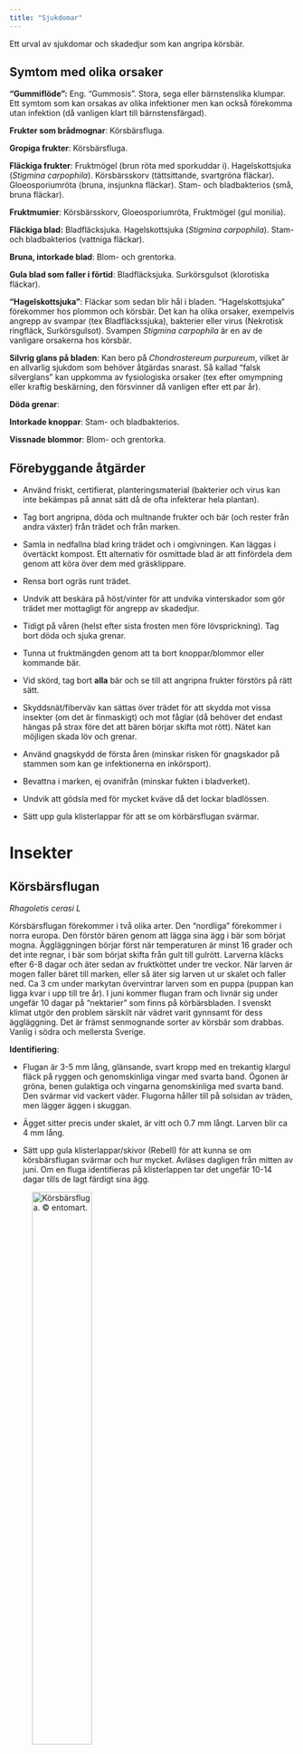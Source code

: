 ```yaml
---
title: "Sjukdomar"
---
```


Ett urval av sjukdomar och skadedjur som kan angripa körsbär.

<!-- [Se Plantwise för bilder mm](https://plantwiseplusknowledgebank.org/doi/full/10.1079/pwkb.species.45010) -->

<!-- https://stud.epsilon.slu.se/7647/1/toft_l_150223.pdf -->

<!-- http://www.kunskapskokboken.se/4.19201/varufakta/skador-pa-frukttrad/ -->

<!-- https://www.slu.se/globalassets/ew/org/centrb/pom/nationella-genbanken/frukttradens-sjukdomar.pdf -->

<!-- Skadegörare som angriper samtliga fruktslag -->
<!--   Svampsjukdomar  5 -->
<!--     Fruktmögel (gul monilia)  5 -->
<!--     Blom- och grentorka (grå monilia) . 6 -->

<!-- Körsbär: -->
<!-- Svampsjukdomar  23 -->
<!--   Bladfläcksjuka  23 -->
<!--   Hagelskottsjuka . 24 -->
<!--   Körsbärsskorv . 25 -->
<!--   Gloeosporiurnröta . 26 -->
<!-- Bakteriesjukdomar  27 -->
<!--   Stam- och bladbakterios . 27 -->
<!-- Virussjukdomar . 28 -->
<!--   Nekrotisk ringfläck . 28 -->
<!--   Surkörsgulsot  28 -->


## Symtom med olika orsaker

**"Gummiflöde":** Eng. "Gummosis". Stora, sega eller bärnstenslika klumpar. Ett symtom som kan orsakas av olika infektioner men kan också förekomma utan infektion (då vanligen klart till bärnstensfärgad).

**Frukter som brådmognar**: Körsbärsfluga.

**Gropiga frukter**: Körsbärsfluga.

**Fläckiga frukter**: Fruktmögel (brun röta med sporkuddar i). Hagelskottsjuka (_Stigmina carpophila_). Körsbärsskorv (tättsittande, svartgröna fläckar). Gloeosporiumröta (bruna, insjunkna fläckar). Stam- och bladbakterios (små, bruna fläckar).

**Fruktmumier**: Körsbärsskorv, Gloeosporiumröta, Fruktmögel (gul monilia).

**Fläckiga blad:** Bladfläcksjuka. Hagelskottsjuka (_Stigmina carpophila_). Stam- och bladbakterios (vattniga fläckar).

**Bruna, intorkade blad**: Blom- och grentorka.

**Gula blad som faller i förtid**: Bladfläcksjuka. Surkörsgulsot (klorotiska fläckar).

**"Hagelskottsjuka"**: Fläckar som sedan blir hål i bladen. "Hagelskottsjuka" förekommer hos plommon och körsbär. Det kan ha olika orsaker, exempelvis angrepp av svampar (tex Bladfläckssjuka), bakterier eller virus (Nekrotisk ringfläck, Surkörsgulsot). Svampen _Stigmina carpophila_ är en av de vanligare orsakerna hos körsbär. 

**Silvrig glans på bladen**: Kan bero på _Chondrostereum purpureum_, vilket är en allvarlig sjukdom som behöver åtgärdas snarast. Så kallad "falsk silverglans" kan uppkomma av fysiologiska orsaker (tex efter omympning eller kraftig beskärning, den försvinner då vanligen efter ett par år).

**Döda grenar**:

**Intorkade knoppar**: Stam- och bladbakterios.

**Vissnade blommor**: Blom- och grentorka. 

## Förebyggande åtgärder

- Använd friskt, certifierat, planteringsmaterial (bakterier och virus kan inte bekämpas på annat sätt då de ofta infekterar hela plantan).

- Tag bort angripna, döda och multnande frukter och bär (och rester från andra växter) från trädet och från marken.

- Samla in nedfallna blad kring trädet och i omgivningen. Kan läggas i övertäckt kompost. Ett alternativ för osmittade blad är att finfördela dem genom att köra över dem med gräsklippare.<!-- Ge nom att sönderdela bladen kan man öka nedbrytningshastigheten ytterligare. Ett sätt är att blåsa eller räfsa ut bladen i gräsbanan och köra med gräsklippar -->

- Rensa bort ogräs runt trädet.

- Undvik att beskära på höst/vinter för att undvika vinterskador som gör trädet mer mottagligt för angrepp av skadedjur.

- Tidigt på våren (helst efter sista frosten men före lövsprickning). Tag bort döda och sjuka grenar. <!-- Beskärning är också ett viktig led när det gäller att minska smittrycket. Många svam par övervintrar i grenverket och i gamla kvarsittande frukter. I samband med beskärningen bör man därför också ta sjukdomarna i beaktande. -->

- Tunna ut fruktmängden genom att ta bort knoppar/blommor eller kommande bär.

- Vid skörd, tag bort **alla** bär och se till att angripna frukter förstörs på rätt sätt.

<!-- Let red cherries ripen on the tree until dark in color. The ripening process is stopped once fruit is picked. For this reason, it is important to be diligent with picking to avoid fruit decomposition & pests. -->

- Skyddsnät/fiberväv kan sättas över trädet <!-- direkt efter blomning  -->för att skydda mot vissa insekter (om det är finmaskigt) och mot fåglar (då behöver det endast hängas på strax före det att bären börjar skifta mot rött). Nätet kan möjligen skada löv och grenar. <!-- Specialgjorda nät mot drosophila? -->

<!-- Netting Tree: Place netting around the tree each year to reduce the risk of pests, disease, & damage from birds.  Specially made small mesh nets for drosophila are recommended (Kootenay Covers). -->

- Använd gnagskydd de första åren (minskar risken för gnagskador på stammen som kan ge infektionerna en inkörsport).

- Bevattna i marken, ej ovanifrån (minskar fukten i bladverket).

- Undvik att gödsla med för mycket kväve då det lockar bladlössen.

- Sätt upp gula klisterlappar för att se om körbärsflugan svärmar.

<!-- - Insektsgift (som sista åtgärd): Konsultera en professionell odlare. Börja med den minst giftiga produkten. Använd inte dagtid när bin samlar nektar, eller när det blåser eller regnar.  -->


<!-- Förebyggande åtgärder mot svampsjukdomar Det är främst tre faktorer som avgör hur svåra svampangreppen blir i en odling. Det är väderleksförhållandena, sorternas mottaglighet och smittrycket i odlingen. Ju fuktigare väderlek, ju fler mottagliga sorter och ju mer smitta i form av gamla växtrester som finns i odlingen, desto svårare blir angreppen. Det gäller alltså att motverka dessa tre faktorer. -->

# Insekter

## Körsbärsflugan

_Rhagoletis cerasi L_

Körsbärsflugan förekommer i två olika arter. Den "nordliga" förekommer i norra europa. Den förstör bären genom att lägga sina ägg i bär som börjat mogna. Äggläggningen börjar först när temperaturen är minst 16 grader och det inte regnar, i bär som börjat skifta från gult till gulrött. Larverna kläcks efter 6-8 dagar och äter sedan av fruktköttet under tre veckor. När larven är mogen faller bäret till marken, eller så äter sig larven ut ur skalet och faller ned. Ca 3 cm under markytan övervintrar larven som en puppa (puppan kan ligga kvar i upp till tre år). I juni kommer flugan fram och livnär sig under ungefär 10 dagar på "nektarier" som finns på körbärsbladen. I svenskt klimat utgör den problem särskilt när vädret varit gynnsamt för dess äggläggning. Det är främst senmognande sorter av körsbär som drabbas. Vanlig i södra och mellersta Sverige. 

**Identifiering**:

- Flugan är 3-5 mm lång, glänsande, svart kropp med en trekantig klargul fläck på ryggen och genomskinliga vingar med svarta band. Ögonen är gröna, benen gulaktiga och vingarna genomskinliga med svarta band. Den svärmar vid vackert väder. Flugorna håller till på solsidan av träden, men lägger äggen i skuggan.

- Ägget sitter precis under skalet, är vitt och 0.7 mm långt. Larven blir ca 4 mm lång.

- Sätt upp gula klisterlappar/skivor (Rebell) för att kunna se om körsbärsflugan svärmar och hur mycket. Avläses dagligen från mitten av juni. Om en fluga identifieras på klisterlappen tar det ungefär 10-14 dagar tills de lagt färdigt sina ägg.

<!-- På marknaden förekommer klisterfållor med en feromonkapsel av odefinierat innehåll. Denna klisterfålla är inte mer attraktiv får körsbärsflugor än vanliga gula klisterskivor av samma slag som används för morotsflugan. Prisskillnaden är däremot avsevärd. -->

::: {layout-ncol=2}

![Körsbärsfluga. © entomart.](../../dropbox/images/plants/rhagoletis_cerasi.jpg){width=50%}

![Körsbärsfluga. Foto: Bauer Karl.](../../dropbox/images/plants/rhagoletis_cerasi2.jpg){width=50%}

:::

![Körsbärsflugans larv](../../dropbox/images/plants/rhagoletis_cerasi_larvae.jpg){width=50%}


**Skadebild**:

- Insjunkna och något missfärgade mörka fläckar på frukten (där larven ätit).

- Angripna bär brådmognar.

**Åtgärder**:

- Förebygg genom att sätta insektsnät/fiberväv över trädet innan äggläggningen börjar (dvs innan bären börjar skifta mot rött). Hindrar äggläggning. Maskornas storlek är viktig. Kan även ha effekt om den sätts över när den första flugans upptäckts.

- Marktäckning med plast hindrar larverna att ta sig ned i jorden och flugorna att flyga upp i trädkronorna. Det krävs att all mark under träden täcks. 

- Alla körsbär plockas av trädet så snart man konstaterat ett angrepp av körsbärsfluga. Det görs för att förhindra att larverna kryper ner i marken och förpuppar sig och överlever till kommande år. Angripna bär bör föras bort.

- Större delan av skörden kan bli förstörd av körsbärsflugan vid ett angrepp om man inte gör en besprutning med insektsgift. Insektsgift är mest effektivt vid temperatur > 16 grader och färgen på bären skiftar från gult till gulrött.

<!-- Körsbärsflugan är lätt att känna igen på de randiga vingarna och gula nackskölden. Den uppehåller sig gärna i körsbärsträden soliga och varma dagar. -->

<!-- Kulturåtgärder Tidiga sorter är mindre utsatta får angrepp än se- na och även om de angrips hinner inte larverna utveckla sig innan bären är skördemogna.  . -->

<!--  Kemisk bekämpning Enligt norska rekommendationer och svenska för- sök på SLU, Ränna försöksstation 1996-1997, är detmesteffektivt att utföra en kemisk bekämpning vid kartens fårgomslag från gult till gul-rött, om det finns körsbärsflugor på klisterskivorna och temperaturen är över 16°C. Då är 0,015 promille aktiv substans av dimetoat effektivt. Dimetoat är får närvarande inte registrerat får användning mot körsbärsflugan. Till säsongen 1999 väntas be- slut om ev. nyregistrering av Roxion 40 EC, med dimetoat som aktiv substans, mot körsbärsflugan.  Andra registrerade insektsmedel har inte lika god effekt. -->

<!-- https://pub.epsilon.slu.se/18095/1/Svensson_B_201105.pdf -->

<!-- Identification: There is no visible indication of this pest until -->
<!-- maggots are nearly mature & exit holes appear. This pest is -->
<!-- annual & active during the summer. Once out of the fruit, they -->
<!-- fall to the soil to burrow & overwinter. -->
<!-- Management: Consider netting the tree with specially designed -->
<!-- “Kootenay Covers” before indication of fruit fly presence. -->
<!-- Remove all fruit before larvae emerge & destroy all fruit left on -->
<!-- the tree after harvest. -->

<!-- att användningen av mikroorganismer, t ex svampar, som biologisk bekämpning kan vara ett sätt att bekämpa körsbärsflugan -->
<!-- (Daniel & Wyss 2009). I deras försök visade sig att körsbärsflugan är mycket mottaglig för svamparna Beauveria bassiana och Isaria fumosorosea som i försök orsakade hög dödlighet hos körsbärsflugan och signifikant minskade antalet lagda ägg.  Daniel & Wyss (2009) skriver att försök med svampar som mycoinsekticider som applicerats på plantor visade goda resultat och att svampen B. bassiana ATCC 74040 har blivit registrerad i Italien och Schweiz som bekämpning mot körsbärsflugan.  Försök där de testar att skydda odlingen med nät mot körsbärsflugan har gjorts. tt möjligt sätt att kontrollera körsbärsflugan är genom betes-spray, som till största delen består av socker och proteiner (Köppler et al 2008). Man blandar insekticiden med betet, vilket gör att flugorna äter insekticiden, och desto mer de äter, desto större blir effekten av insekticiden, vilket i sin tur betyder att man inte behöver spruta ut så mycket gift i odlingen. Försöket författarna har gjort visar positiva resultat, men de skriver att mycket återstår att göra, exempelvis få sprayen motståndskraftig mot regn och ta fram den optimala blandningen. -->


<!-- ### Drosophila? -->

<!--     Spotted wing drosophila -->
<!--     A serious problem in cherries can be spotted wing drosophila, an invasive fruit fly that only appeared in the US in 2009. If you are finding small stings on the fruit, and when broken open the fruit contains a small white larvae, that is the larvae of the SWD. Some steps to control this pest: -->
<!--         Clean up all fallen fruit as it drops. Remove cherries from the tree if appears to be infested; -->
<!--         Monitor for SWD with vinegar traps. Learn to identify the flies (other fruit flies will also be attracted to the traps); -->
<!--         Spray the trees with kaolin clay (Surround) before the fruit starts to change color to hide the fruit from the flies or; -->
<!--         Spray the trees with a peracetic acid fungicide (ZeoTol, BioSafe Disease Control, Oxidate) as the fruit starts to change color. This removes the yeast film on the surface of the fruit and hides it from the flies. -->
<!--         Spray with a product containing Spinosad to kill the flies. There is about a 5-7 day residual action. Do not use spinosad more than 3 times per year to prevent the flies from becoming resistant. -->

## Körsbärsbladlus

_Myzus cerasi_

Endast den svarta bladlusen (Eng. Aphid) angriper körsbär.

**Identifiering**:

- Årsskotten angrips.

- Bladen skrynklas, böjs nedåt och kan falla av.

- Både nymfer och vuxna bladlöss av denna sort är mörkbruna eller svarta.

<!-- Körsbärsbladlusen, Myzus cerasi, är en skadegörare som går på körsbär i norra Europa (Webster & Looney 1996). Det är en svart bladlus som angriper trädens årsskott och bladen på angripna grenar blir böjda neråt och faller vid ett allvarligt ingrepp av (Pettersson & Åkesson 2011). -->

<!-- Bekämpningar av körsbärsbladlusen görs tidigt på våren (Pettersson & Åkesson 2011). -->

<!-- = Aphider -->

<!-- aphids. Avoid pesticide use at it often kills beneficial insects -->
<!-- like ladybugs that are important in aphid control. -->


<!-- https://www.wexthuset.com/fakta-och-rad/om-odling-och-skotsel-av-tradgard-och-vaxter/fakta-tips-om-ohyra-och-skadegorare-pa-vaxter/bek%C3%A4mpa-bladloss-i-tradgarden -->

![Körsbärsbladlus, _Myzus cerasi_](../../dropbox/images/plants/myzus_cerasi.jpg)

**Åtgärder**:

- Undersök bladen för bladlus efter lövsprickningen.

- Undvik att gödsla med för mycket kväve, det lockar till sig bladlössen.

- Nyckelpigor äter bladlöss.

<!-- Check for curled leaves & honeydew. -->

# Svampar

Den vanligaste orsaken till sjukdom hos fruktträd är svampangrepp.

## Fruktmögel (gul monilia) 

_Monilia fructigena_

Även kallad "Fruktmumie". Eng "Cherry brown rot" (som innefattar flera _Monilia_-varianter).

Kan även drabba andra fruktslag. Sprids med regn, vind, och insekter. Drabbar frukterna. Kan även växa in i fruktsporrarna. Övervintrar (som mycel) i fruksporrar, intorkade frukter, och fallen frukt. Sprids med vinden vid varm, torr väderlek.

**Identifiering**

- Frukterna: Brun röta med gulaktiga sporkuddar i. Oftast vid skador tex från insekter. Kan växa över på friska frukter i närheten så att det blir klasar av angripna frukter. Vid torr väderlek kan sporkuddarna utebli och frukterna endast skrumpna.

![Monilia på äpple. Av Mnolf.](../../dropbox/images/plants/monilia_apple.jpg){width=50%}

<!-- ofta ordnade i koncentriska ringar och bestående av svampens mycel och konidier (vegetativa sporer).  -->

**Åtgärder**:

- Vid beskärning avlägsnas de angripna grenarna och de mumifierade frukterna. De kan med fördel brännas. 

- Undvik sådant som främjar infektionen, såsom överdriven beskärning och kvävehaltiga gödningsmedel.

- Kartgallra i början av säsongen för att förebygga.

- Eventuellt besprutning med koppar två gånger årligen.

## Blom- och grentorka (grå monilia) 

_Monilia laxa_

Kallas även kärnfruktmögel.

Sprids med regnstänk, vind, och insekter. Infekterar först blomman och växer sedan in i blomskaftet och grenen. Särskilt hos surkörsbär kan den sprida sig över en längre del av grenarna. Övervintrar i angripna grenar och nedfallna frukter. 

<!-- Känsliga sorter av surkörsbär är 'Kelleris 16', 'Ostheimer' och 'Skuggmorell'. -->

**Identifiering**:

- Blomklasarna vissnar och blir hängande kvar.

- Skott dör, bladen blir bruna och intorkade.

Senare bildas små, grå sporkuddar på blom- och bladskaft. Hos körsbär kan svampen orsaka grendöd. Hos stenfrukt angrips frukterna, som så småningom täcks av svampens gråa sporkuddar, som är mindre än de från gul _Monilia_.  

![Monilia på äppelkvist](../../dropbox/images/plants/monilia_apple_leaf.jpg){width=50%}

**Åtgärder**:

- Skär bort de angripna grenarna en bit in på den friska veden, så snart som möjligt.

- Inspektera fruktsporrarna och tag bort de som är angripna.

- Gallra bort så att svampen inte sprider sig till friska frukter. <!-- kart Svampen förhindras då att växa över från sjuka till friska frukter. -->

## Silverglans

_Chondrostereum purpureum_, purpurskinn.

Infekterar genom färska sår efter tex frostskador, beskärning eller avbrutna grenar. Sporerna sprids med vinden och kanske via rotkontakt. Många olika lövträd kan drabbas. Kan också leva i virke. Spridning av sporer sker hela året men kräver fuktighet och sker således efter regn, när luftfuktigheten är > 90 % och temperaturen är 2-21 grader. Under de varma sommarmånaderna hämmas svampen och träden har då lättare att skydda sig genom att utsöndra rikligt med sårgummi. Om våren eller sommaren är kall och fuktig, eller om träden frostskadats, ökar risken för angrepp. Träden infekteras framför allt vår och höst.

**Identifiering**:

En silveraktig glans uppstår på bladen. Först enstaka grenar. Brunfärgad ved inuti. Träden dör oftast av angreppet. I döda områden växer svampens fruktkroppar fram. De har en grå, luden ovansida och purpurfärgad, slät undersida. 

<!-- os träd och buskar inom rosfamiljen kan den dock uppträda som parasit, särskjlt på fruktträd. -->

![Fruktkroppar från silverglans. Av Strobilomyces.](../../dropbox/images/plants/silverleaf.jpg){width=50%}

<!-- https://pub.epsilon.slu.se/18002/1/Norin_I_201028b.pdf -->

## Bladfläcksjuka

_Blumeriella jaapii_ (konidiestadium _Phloeosporella padi_) 

Eng. Cherry leaf spot.

Ger dålig knoppsättning, försämrad avmognad av årsskotten, och nedsatt vinterhärdighet med ökad risk för frostskador på skott och knoppar. Nästa års skörd påverkas av detta. Svampen övervintrar i de infekterade bladen som fallit ned. Sprids med vinden och med regnstänk till närliggande blad. Framför allt surkörsbär drabbas.

<!-- nedfallna bladen. I dessa bildas svampens könliga stadium, vari från ascosporer på våren sprids med vinden och infekterar bladen. Ascosporerna frigörs i samband med regn omkring blomningen. De unga bladen infekteras genom klyvöppning arna. Svampen övergår därefter i sitt konidiestadium. Konidierna sprids med regnstänk till andra blad under sommaren. Flera Prunus-arter kan angripas, men det är framför allt sur körsbär som drabbas. Surkörbärssorterna 'Stevnsbär' och 'Kelleris 16' är mycket mottagli ga. Svampen kan också angripa sötkörsbär, vejksel (P mahaleb), plommon och hägg. -->

**Identifiering**:

- På bladen mycket små, ibland hopflytande fläckar med brunviolett färg som sedan blir rödbruna och sedan svarta. Den angripna vävnaden faller ibland bort och ger ett "hagelskottsliknande" utseende.

- På bladens undersida, vid fuktig väderlek, en mjölig beläggning med vit till rosa färg.<!-- "konidiemassor" -->

- Börjar vanligen i juni-juli.

- Senare gulnar bladen och faller i förtid.

- Frukterna angrips sällan. 

![Bladfläcksjuka](../../dropbox/images/plants/cherry_leaf_spot.jpg){width=50%}


## Hagelskottsjuka

_Stigmina carpophila_ är en av de vanligaste orsakerna till detta hos körsbär. Den beskrivs här.

Övervintrar i barken och som mycel.

<!-- På våren och försommaren bildas koni dier som infekterar bladen genom ytterhuden eller klyvöppningarna. Infektionen sker un der fuktiga förhållanden och konidiema sprids med regnstänk. Svampen angriper även andra Prunus-arter, t. ex. aprikos och persika. Plommon angrips mera sällan. -->

**Identifiering**:

- På bladen små, rödaktiga eller bruna, runda fläckar.

- Senare faller vävnaden i fläckarna ur och bladen får ett "hagelskottsliknande" utseende.

- Kan  ge fläckar på skotten.

- Kan ge bruna rötfläckar på bären.

![Hagelskottssjuka.](../../dropbox/images/plants/shot_hole_disease.jpg){width=50%}

## Körsbärsskorv

_Venturia cerasi_ (konidiestadium _Fusicladium cerasi_)

Mindre vanligt i Sverige. Övervintrar i nedfallna blad, fruktmumier och som mycel. <!-- Från det övervintrande mycelet kan tidiga infektioner ske med konidier.  -->Särskilt surkörsbär kan angripas svårt.

**Identifiering**:

- Frukter: Täcks av en mörk beläggning som består av tättsisttande, små, svartgröna fläckar. <!-- Dessa består av mycel och konidier. -->Frukterna kan torka in och skrumpna till "fruktmumier".

- Skotten: Kan angripas.

- Bladen: Vanligen små angrepp av mindre betydelse.

## Gloeosporiumröta

_Glomerella cingulata_ (konidiestadium _Colletotrichum gloeosporioides_)

Tidigare _Gloeosporiumfructigenum_. Eng "Tart cherry bitter rot".

Ej så vanligt i Sverige. Övervintrar i fruktmumier, skott och knoppfjäll. Sprids till frukterna med regnstänk. Kan från frukterna växa vidare in i skotten som kan dö vid starka angrepp. Angriper många olika växtslag.

**Identifiering**:

- Bären: Bruna, insjunkna rötfläckar. Sedan tränger rosa konidiemassor fram vid fuktig väderlek. Sedan skrumpnar frukterna och hänger kvar i trädet som "fruktmumier". 

![Gloeosporiumröta.](../../dropbox/images/plants/glomerella.jpg){width=50%}


# Bakterier

## Stam- och bladbakterios 

_Pseudomonas syringae pv. syringae_ och _P syringae pv. mors-prunorum_

Bakterierna finns i störst mängd på hösten, vid bladfällningen. Spridning sker inom trädet och mellan träd med regnstänk där bakterierna tränger in i små sår på skott och grenar samt genom bladärren efter bladfallet. Infekterar olika arter (tex körsbär, plommon, bär, ogräs). Skada (tex från grenbrott, gnagskada eller vinterkyla), eller stående vatten krävs för infektion. Bakterien överlever i sår och knoppar. Kan spridas vid ympning, samt av vatten och insekter.

Mottagliga körsbärssorter: Sweetheart, Coral Champagne, Bing, Staccato, Napoleon, och Van.

Motståndskraftiga sorter: Corum, Regina, Moreau, Lambert, och Sam.

Grundstammen Colt eventuellt mer motståndskraftig än Gisela.

<!-- Mechanical movement throughout pruning appears not to be of risk, but should not be overlooked if the equipment is in direct contact with fresh gummosis and conditions are favorable (i.e., cool and wet). -->

<!-- nfect numerous species including tart cherry, peach, plum, berries, and many weeds found on orchard floors. -->

<!-- https://treefruit.wsu.edu/bacterial-canker-in-washington-sweet-cherries/ -->

<!-- På så vis kommer bakte rierna in i trädets kärl och via dem in i knoppar och andra vävnader. Under vintern sker endast en långsam utbredning i trädet. Vid knoppsprickningen ökar bakteriernas aktivitet och symptomen på skott och grenar uppträder. Först senare på vår och försommar infekte ras de unga bladen. Plommonsorter som anses mottagliga är 'lve', 'Laxton's Early', 'Reine Claude Noir' och 'Victoria'. Känsliga sorter hos körsbär är 'Allmän gulröd bigarrå' och surkörsbärssorten 'Fanal'. -->

**Identifiering**:

- På unga grenar och skott kommer tidigt på våren runda eller utsträckta, något insjunkna fläckar som kan flyta ihop till större områden. Under är barken brun och död. Ofta sprickor mellan sjuk och frisk del. Ibland gummiflöde (med rödbrun färg, vilket dock förekommer även vid icke-infektiöst gummiflöde) från angripna delar.

- Grenarna dör ofta ovanför angreppet.

- Knopparna kan torka in. 

- Bladen angrips på vår och försommar (ibland med en andra våg under hösten), då det uppstår först vattniga bladfläckar, senare blir bruna med genomskinlig yttre kant. Fläckarna faller ibland bort och lämnar hål, sk "hagelskottsjuka".

- Frukterna kan få små bruna fläckar.  

::: {layout-ncol=2}

![Bakterieangrepp på tomatblad. Fotograf Alan Collmer.](../../dropbox/images/plants/bacterial_spots_tomato.jpg){width=40%}

![Gummiflöde på körsbär, orsakat av bakterier. Fotograf Rosser1954.](../../dropbox/images/plants/bacterial_gummosis_cherry.jpg){width=50%}

![Bakterieangrepp på gren. Fotograf Rosser1954.](../../dropbox/images/plants/bacterial_canker_cherry.jpg){width=70%}

:::

<!-- Bakteriesjukdomar måste bekämpas förebyggande genom plantering av friskt plantmateri al, eftersom det inte finns några effektiva bekämpningsmedel att tillgå. Vid angrepp kan man förhindra vidare spridning genom att skära bort angripna grenar. Det går dock inte att bota träden, eftersom infektionen i regel är systemisk. Besprutning med kopparpreparat rekommenderas mot stam- och bladbakterios hos plommon och körsbär. Den skall i så fall utföras vid bladfallet under hösten då bakterierna är som mest aktiva. -->

<!-- ## Bakterios -->

<!-- Bacterial canker in sweet cherries is caused by the bacterium Pseudomonas syringae pv. syringae (PSS)  = Stam- och bladbakterios -->
<!-- Pseudomonas syringae pv. syringae och P syringae pv. mors-prunorum -->


<!-- Gummiflöde är en bakterios som angriper släktet Prunus (körsbär och plommon). Sjukdomen yttrar sig genom stora, sega eller bärn- stenslika klumpar.  -->

<!-- Eng. "Bacterial canker". = Gummiflöde? The most distinct symptoms of infection in sweet cherry is a dark canker sometimes accompanied by gummosis . Orsakas av bakterien _Pseudomonas syringae pv. syringae_. Note that there are other conditions that can lead to gummosis in sweet cherry.  -->

<!-- Infection requires a wound or a natural opening accompanied by wet conditions or standing water. -->

<!-- The pathogen can also be dispersed and disseminated by wind, rain or irrigation water, and insects. PSS bacteria can be washed and transported by water droplets. Mechanical movement throughout pruning appears not to be of risk, but should not be overlooked if the equipment is in direct contact with fresh gummosis and conditions are favorable (i.e., cool and wet). -->

<!-- The presence of other diseases, such as Little Cherry Disease (LCD) or Verticillium Wilt can further predispose trees to infection by PSS -->

<!-- https://treefruit.wsu.edu/bacterial-canker-in-washington-sweet-cherries/ -->

 <!-- orsakas av bakterien Pseudomonas. En typ av denna, P. morspunorum, ger s.k. bakteriekräfta hos trädet -->

<!-- Bacterial canker in sweet cherries is caused by the bacterium Pseudomonas syringae pv. syringae (PSS) van Hall (Romoli, 1963, Latorre et al., 1980), and is commonly associated with production areas characterized by wet and cold weather -->

<!-- Detta är en sjukdom som angriper blad (under sommaren) och bark (under höst- vinter). Under sjukdomens bladfas (i början av växtsäsongen) infekteras nya blad. Under barkfasen förökar sig bakterierna och sprids med regn i trädet och mellan träd (?). Genom sårytor i barken eller vid avfallna löv kan bakterierna ta sig in i barken.  -->

<!-- STÄMMER DETTA? ELLER ÄR DET EN SVAMPINFEKTION SOM BESKRIVS? -->

<!-- **Skadebild**: -->

<!-- - De unga skotten vissnar (eller att knopparna torkat ut) på våren. -->

<!-- - Under sommaren (sjukdomens "bladfas") ses bladfläckar som först ser vattniga ut, sedan bruna med genomskinlig kant. Därefter faller vävnaden i fläckarna bort och hål bildas i bladet. -->

<!-- Stam- och bladbakterios är en bakteriesjukdom som kan angripa körsbär (Pettersson & Åkesson 2011). Sjukdomen har två olika faser, under sommaren en bladfas och under vintern en barkfas. Man ser att trädet är infekterat genom att .  (Pettersson & Åkesson 2011). -->

<!-- **Åtgärder**: -->

<!-- - Se till att plantmaterialet är friskt från början. -->

<!-- - Noggrann hygien är förebyggande. -->

<!-- - Beskär på försommaren, då de vedartade delarna av trädet ej är mottagliga för infektion. -->

<!-- - Tag bort och bränn upp smittade träd och grenar. -->

<!-- En viktig åtgärd för att slippa onödiga smittor är att vara noggrann med hygienen då bakteriesjukdomar som stam- och bladbakterios bekämpas förebyggande (Pettersson & Åkesson 2011). Sjukdomarna bekämpas också genom sanerande, t ex genom att eliminera smittade träd och grenar från odlingen och bränna upp dem. Det är väldigt viktigt att se till att plantmaterialet är friskt från början. Beskärning av körsbär bör ske på försommaren efter som att under denna period så är inte de vedartade delarna på träden mottagliga för infektion (Pettersson & Åkesson 2011) -->

# Virus

<!-- Virusinfektioner orsa kar hämmad tillväxt, skördenedsättningar, mottaglighet för andra sjukdomar och ökad frost känslighet. -->

## Nekrotisk ringfläck 

Prunusringfläckvirus (Eng. "Prunus necrotic ringspot virus", PNRSV) 

Det vanligaste viruset hos släktet _Prunus_, inklusive körsbär, där det förekommer naturligt. Olika arter smittar dock inte varandra. Olika typer av PNRSV ger olika mycket symptom. Det beror ävan på årstid och väder. Ibland ser man skador endast första våren efter infektion. Sprids vid bladtillväxt, samt med pollen och frö.

**Identifiering**:

<!-- klorotiska (ljusa) fläckar: Gul vävnad, så kallad kloros, mellan de gröna bladnerverna.  -->

- Uppträder under våren (senare utvecklade blad visar oftast inga symtom).

- Klorotiska (ljus, gul vävnad mellan de gröna bladnerverna) fläckar, ringar och band på nya blad. Det visar sig snabbt som "hagelskottssjuka" när vävnaden dör och hål lämnas i bladen. 

- Spetsarna på skotten kan torka och dö.

![PNRSV-angrepp på rosenblad. Fotograf Malcolm Manners.](../../dropbox/images/plants/prunus_necrotic_ringspot_virus.jpg){width=50%}


## Surkörsgulsot 

Plommondvärgsjukevirus (Eng. "Prune dwarf virus", PDV) 

Ger minskat antal fruktsporrar och minskar således skörden. Sprids vid bladtillväxt, samt med pollen och frö. Infekterar olika _Prunus_-arter som kan få olika symtom.

<!-- Det kan orsaka många olika symptom beroende på värdväxt, virusstam och temperatur. Viruset finns i hela världen och angriper många Prunus-arter, förutom surkörsbär också sötkörs bär, plommon, persika, aprikos och mandel -->

**Identifiering**:

- Liknar till en början prunusringfläcksvirus (se ovan), med klorotiska fläckar och ringar som dör och lämnar hål.

- Efter några år, med start under perioden efter blomning, breder den gula vävnaden ut sig så att bara bladnerverna förblir gröna.

- Bladen faller och ofta blir endast ett fåtal blad kvar i toppen av trädet.


<!-- ## Mjöldagg ################## -->

<!-- Risken för mjöldagg, Podosphaeria clandestina, ökar i en torr miljö och att även brunröta, Monilia fruticola, och blom- och grentorka, Monilia laxa, kan förekomma i tunnlarna (Lang 2013b). -->

<!-- Powdery mildew of sweet cherry in the Pacific Northwest (PNW) is caused by Podosphaera clandestina, which infects fruit and leaves. Disease symptoms are commonly observed near harvest  -->


<!-- ## Om mjöldagg: https://docplayer.se/209487210-Mjoldagg-gulnande-blad-och-for-tidigt-bladfall-visar-sig-betydligt-senare-blldratagheter-saknas.html -->

<!-- Mjöldaggssvamparna kan angripa ett stort an- tal växter, närmare 10 000 arter finns beskrivna.  Här ingår grönsaker, perenner, annueller, gräs , ogräs samt prydnadsbuskar, bär, fruktträd och and- ra lövträd. Mjöldaggssvamparna är i allmänhet specialiserade vilket innebär att en mjöldaggsart endast angriper växter inom samma släkte eller familj. Men det finns många undantag. De s.k.  polyfaga mjöldaggsarterna kan angripa flera olika växtsläkten. -->

<!-- https://pub.epsilon.slu.se/17958/1/Forsberg_A_et_al_201027.pdf -->

<!-- Åtgärder Förebyggande *Välj om möjligt motståndskraftiga ellerresistenta sorter. -->
<!-- * Se till att växterna är i god vigör. Det är viktigt att de får en jämn vattentillförsel och inte lider av torka. Se nedan "Gör en våtbädd". -->
<!-- * Lagom och väl avvägd tillfårsel av gödsel. Det är viktigt att undvika överdriven kvävetillfårsel, som allmän regel gäller, mer kalium och mindre kväve.  *Rätt växtplats får respektive växtslag. -->
<!-- * Bestånden ska hållas luftiga, därfår bör gallring och beskärning ingå som rutinåtgärder. -->
<!-- * Klipp bort mjöldaggsangripna skott och grenar på vedartade växter. Detta bör man göra under augusti-september när växterna har avslutat sin tillväxt.  På örtartade växter, t.ex. begonia, kornett- blomma och pense bör man ta bort angripna skott fortast möjligt -->

<!-- I de flesta fall beror angrepp av mjöldagg på att -->
<!-- växterna lider brist på vatten. -->

<!-- Förutom ovan nämnda förebyggande åtgärder bör man grundgödsla med ämnen som är rika på kisel, t. ex. stenmjöl och algmjöl (Algomin ), vilka har häm- mande effekt på mjöldagg. Upprepad behandling med natriumbikarbonat (2 tsk natriumbikarbonat + 2 tsk såpa eller 2 tsk olja/ liter vatten) på ett begyn- nande angrepp kan ha mycket bra effekt -->

# Fåglar

Småfåglar som starar och sparvar äter gärna körsbären just innan de mognat. 

## Åtgärder

**Skyddsnät**: Fästes så att fåglarna inte kommer in underifrån. Se till att det finns avstånd mellan bären och nätet (tex med bambukäppar), annars kan fåglarna picka på bären genom nätet. Använder du fiberväv kan det även skydda mot vissa insekter.

**Ljud**: Häng upp något som skramlar, tex plastflaskor, glasflaskor eller metall. 

**Blänkande föremål**: CD-skivor, metallbitar etc.








<!-- Om ditt körsbärsträd har dragit på sig en otrevlig sjukdom så är det bra att du blir av med den så fort som möjligt. Det gör du genom att använda en steriliserad sekatör, som återigen steriliseras innan varje klipp. Klipp försiktigt bort de sjuka delarna. Ohyra på körsbärsträd går också att få bort. Du kan spruta med bladlusmedel. Om lössen lagt ägg och kommer tillbaka så ta bort de bladen på en gång och bränn upp dem eller skicka bort med brännsopor. -->

<!-- Diseases -->

<!-- Bacterial canker on cherry -->

<!--     The most serious disease of cherries is bacterial canker. This disease results when the Pseudomonas syringae bacteria enters wounds caused by injury, dormant season pruning cuts, or spring frost damage. The bacteria creates cankers in the bark and can cause branch dieback as the canker girdles the branch. A delayed dormant spray at bud stage 3 of copper plus horticultural oil can help protect the tree from infections of frost-damaged tissue. Another spray of copper should be done at leaf fall to prevent cankers in winter-injured tissues. -->
<!--     A second common disease of cherries is blossom blight or brown rot. This fungal disease can cause blossoms to wither and drop, and can cause buds to die creating blank wood or cause the fruit to rot before ripening. A spray of micronized or wettable sulfur during bloom can help prevent the disease from infecting the blossoms. After bloom, Serenade Garden or Monterey Complete Disease Control spray can also help prevent the advancement of the disease. -->

<!-- Pests -->

<!--     A common pest seen on young cherries is Cherry Slug. This pest, also seen on pears, is the larvae of a sawfly. The slug-like larvae chew the upper leaf surface. There can be 2 generations of this pest. The most serious generation is the first generation, which can appear in June. The larvae can cause enough leaf damage to decrease photosynthesis in the tree. Pick off the larvae. The leaves can also be dusted with diatamaceous earth, and neem based sprays can also be effective. -->
<!--     Like many fruit trees, cherry trees can be host to leafrollers. These moth larvae eat the leaves and can cause distortion. A delayed dormant spray at bud stage 3 containing oil can smother pupae that overwinter in cracks in the bark. A spray of Bt (Bacillius thuringiensis) at bloom can also help control populations. -->



<!-- ## Insektsbekämpning -->

<!-- Pesticides, and in particular insecticides, can be harmful to pollinators. Most pesticide labels advise against their use during crop bloom for this reason. If an insecticide must be used during bloom, be sure to follow label directions and apply the pesticide when bees are least active, and so that the pesticide will dry before bees come into contact with flowers that have been exposed to it. For example, an application made at dusk or during the night will do the least harm to pollinators who visit flowers during the day. After the crop has finished blooming, be aware that pesticide drift onto non-crop flowering plants in adjacent habitat can harm pollinators on those flowers. -->
